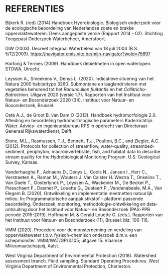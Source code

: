 # REFERENTIES

Bijkerk R. (red) (2014) Handboek Hydrobiologie. Biologisch onderzoek voor de ecologische beoordeling van Nederlandse zoete en brakke oppervlaktewateren. Deels aangepaste versie (Rapport 2014 - 02). Stichting Toegepast Onderzoek Waterbeheer, Amersfoort.

DIW (2003). Decreet Integraal Waterbeleid van 18 juli 2003 (B.S. 5/12/2003). [[https://navigator.emis.vito.be/mijn-navigator?woId=75697]{.underline}](https://navigator.emis.vito.be/mijn-navigator?woId=75697)

Hartong & Termes (2009). Handboek debietmeten in open waterlopen. STOWA, Utrecht.

Leyssen A., Smeekens V., Denys L. (2020). Indicatieve situering van het Natura 2000 habitattype 3260. Submontane en laaglandrivieren met vegetaties behorend tot het *Ranunculion fluitantis* en het *Callitricho-Batrachion*. Uitgave 2020 (versie 1.7). Rapporten van het Instituut voor Natuur- en Bosonderzoek 2020 (34). Instituut voor Natuur- en Bosonderzoek, Brussel.

Osté A.J., de Groot B. van Dam O (2013). Handboek hydromorfologie 2.0. Afleiding en beoordeling hydromorfologische parameters Kaderrichtlijn Water. Advies- en ingenieursbureau RPS in opdracht van Directoraat-Generaal Rijkswaterdienst, Delft.

Stone, M.L., Rasmussen, T.J., Bennett, T.J., Poulton, B.C., and Ziegler, A.C. (2012). Protocols for collection of streamflow, water-quality, streambed-sediment, periphyton, macroinvertebrate, fish, and habitat data to describe stream quality for the Hydrobiological Monitoring Program. U.S. Geological Survey, Kansas.

Vanderhaeghe F., Adriaens D., Denys L., Cools N., Jansen I., Herr C., Verstraeten A., Raman M., Wouters J.,Van Calster H. Westra T., Onkelinx T., Van Daele T., Oosterlynck P., Leyssen A., Wackenier M., De Becker P., Piesschaert F., Desmet P., Louette G., Quataert P., Vandenabeele, M.A., Van Elegem B. (2020). Ontwikkeling en implementatie meetnetten natuurlijk milieu. In: Programmatorische aanpak stikstof -- platform passende beoordeling. Onderzoek, monitoring, methodologie-ontwikkeling en data-ontsluiting door het Instituut voor Natuur- en Bosonderzoek (PAS-PPB periode 2015-2019). Hoffmann M. & Gerald Louette G. (eds.). Rapporten van het Instituut voor Natuur- en Bosonderzoek (11), Brussel: blz. 106-116.

VMM (2020). Procedure voor de monsterneming en verdeling van oppervlaktewater t.b.v. fysisch-chemisch onderzoek d.m.v. een schepmonster. VMM/WAT/GP/3.105; uitgave 15. Vlaamse Milieumaatschappij, Aalst.

West Virginia Department of Environmental Protection (2018). Watershed assessment branch. Field sampling. Standard Operating Procedures. West Virginia Department of Environmental Protection, Charleston.
